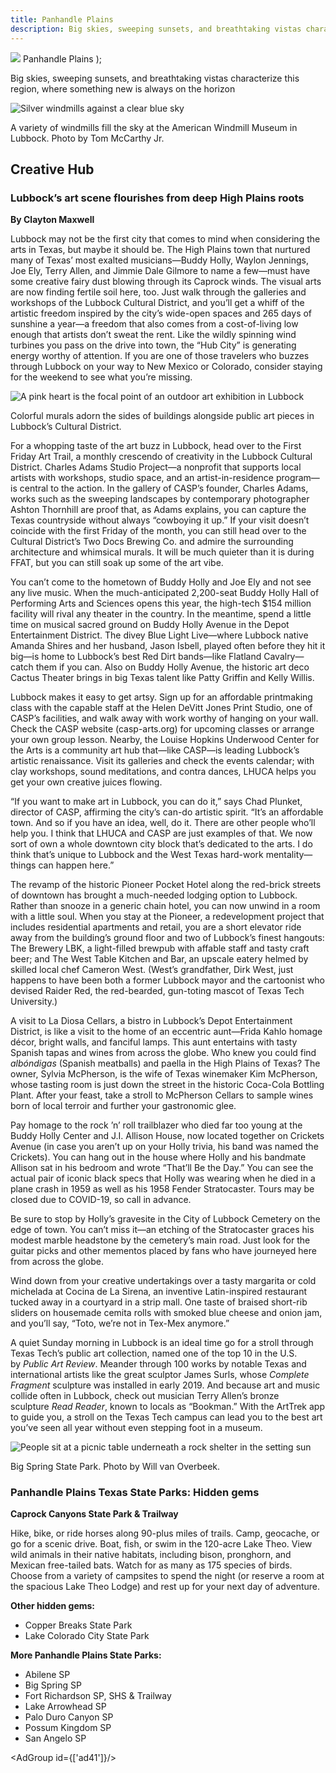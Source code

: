 ```yaml
---
title: Panhandle Plains
description: Big skies, sweeping sunsets, and breathtaking vistas characterize this region, where something new is always on the horizon
---
```


  <span>
    <img class="region-title-map" src={`../images/map-panhandle-plains.png`}/>
    Panhandle Plains
  </span>
);

<PageDescription>

Big skies, sweeping sunsets, and breathtaking vistas characterize this region, where something new is always on the horizon

</PageDescription>

![Silver windmills against a clear blue sky](images/panhandle-plains-windmills.jpg)
<Caption>A variety of windmills fill the sky at the American Windmill Museum in Lubbock. Photo by Tom McCarthy Jr.</Caption>

<Row>

<Column colSm={12} colMd={4} colLg={8}>

## **Creative Hub**
### Lubbock’s art scene flourishes from deep High Plains roots
**By Clayton Maxwell**

Lubbock may not be the first city that comes to mind when considering the arts in Texas, but maybe it should be. The High Plains town that nurtured many of Texas’ most exalted musicians—Buddy Holly, Waylon Jennings, Joe Ely, Terry Allen, and Jimmie Dale Gilmore to name a few—must have some creative fairy dust blowing through its Caprock winds. The visual arts are now finding fertile soil here, too. Just walk through the galleries and workshops of the Lubbock Cultural District, and you’ll get a whiff of the artistic freedom inspired by the city’s wide-open spaces and 265 days of sunshine a year—a freedom that also comes from a cost-of-living low enough that artists don’t sweat the rent. Like the wildly spinning wind turbines you pass on the drive into town, the “Hub City” is generating energy worthy of attention. If you are one of those travelers who buzzes through Lubbock on your way to New Mexico or Colorado, consider staying for the weekend to see what you’re missing.

![A pink heart is the focal point of an outdoor art exhibition in Lubbock](images/panhandle-plains-lubbock-art-scene.jpg)
<Caption>Colorful murals adorn the sides of buildings alongside public art pieces in Lubbock’s Cultural District.</Caption>

For a whopping taste of the art buzz in Lubbock, head over to the First Friday Art Trail, a monthly crescendo of creativity in the Lubbock Cultural District. Charles Adams Studio Project—a nonprofit that supports local artists with workshops, studio space, and an artist-in-residence program—is central to the action. In the gallery of CASP’s founder, Charles Adams, works such as the sweeping landscapes by contemporary photographer Ashton Thornhill are proof that, as Adams explains, you can capture the Texas countryside without always “cowboying it up.” If your visit doesn’t coincide with the first Friday of the month, you can still head over to the Cultural District’s Two Docs Brewing Co. and admire the surrounding architecture and whimsical murals. It will be much quieter than it is during FFAT, but you can still soak up some of the art vibe.

You can’t come to the hometown of Buddy Holly and Joe Ely and not see any live music. When the much-anticipated 2,200-seat Buddy Holly Hall of Performing Arts and Sciences opens this year, the high-tech $154 million facility will rival any theater in the country. In the meantime, spend a little time on musical sacred ground on Buddy Holly Avenue in the Depot Entertainment District. The divey Blue Light Live—where Lubbock native Amanda Shires and her husband, Jason Isbell, played often before they hit it big—is home to Lubbock’s best Red Dirt bands—like Flatland Cavalry—catch them if you can. Also on Buddy Holly Avenue, the historic art deco Cactus Theater brings in big Texas talent like Patty Griffin and Kelly Willis.

Lubbock makes it easy to get artsy. Sign up for an affordable printmaking class with the capable staff at the Helen DeVitt Jones Print Studio, one of CASP’s facilities, and walk away with work worthy of hanging on your wall. Check the CASP website (casp-arts.org) for upcoming classes or arrange your own group lesson. Nearby, the Louise Hopkins Underwood Center for the Arts is a community art hub that—like CASP—is leading Lubbock’s artistic renaissance. Visit its galleries and check the events calendar; with clay workshops, sound meditations, and contra dances, LHUCA helps you get your own creative juices flowing. 

</Column>

<Column colSm={6} colMd={4} colLg={4}>
<AdGroup id={['ad37']}/>
<AdGroup id={['ad36']}/>
<AdGroup id={['ad45']}/>
</Column>

</Row>

<Row>
<Column colSm={6} colMd={3} colLg={4}>
<AdGroup id={['ad39','ad42','ad44']}/>
</Column>
</Row>

<Row>

<Column colSm={12} colMd={4} colLg={8}>

“If you want to make art in Lubbock, you can do it,” says Chad Plunket, director of CASP, affirming the city’s can-do artistic spirit. “It’s an affordable town. And so if you have an idea, well, do it. There are other people who’ll help you. I think that LHUCA and CASP are just examples of that. We now sort of own a whole downtown city block that’s dedicated to the arts. I do think that’s unique to Lubbock and the West Texas hard-work mentality—things can happen here.”

The revamp of the historic Pioneer Pocket Hotel along the red-brick streets of downtown has brought a much-needed lodging option to Lubbock. Rather than snooze in a generic chain hotel, you can now unwind in a room with a little soul. When you stay at the Pioneer, a redevelopment project that includes residential apartments and retail, you are a short elevator ride away from the building’s ground floor and two of Lubbock’s finest hangouts: The Brewery LBK, a light-filled brewpub with affable staff and tasty craft beer; and The West Table Kitchen and Bar, an upscale eatery helmed by skilled local chef Cameron West. (West’s grandfather, Dirk West, just happens to have been both a former Lubbock mayor and the cartoonist who devised Raider Red, the red-bearded, gun-toting mascot of Texas Tech University.)

A visit to La Diosa Cellars, a bistro in Lubbock’s Depot Entertainment District, is like a visit to the home of an eccentric aunt—Frida Kahlo homage décor, bright walls, and fanciful lamps. This aunt entertains with tasty Spanish tapas and wines from across the globe. Who knew you could find *albóndigas* (Spanish meatballs) and paella in the High Plains of Texas? The owner, Sylvia McPherson, is the wife of Texas winemaker Kim McPherson, whose tasting room is just down the street in the historic Coca-Cola Bottling Plant. After your feast, take a stroll to McPherson Cellars to sample wines born of local terroir and further your gastronomic glee.

Pay homage to the rock ’n’ roll trailblazer who died far too young at the Buddy Holly Center and J.I. Allison House, now located together on Crickets Avenue (in case you aren’t up on your Holly trivia, his band was named the Crickets). You can hang out in the house where Holly and his bandmate Allison sat in his bedroom and wrote “That’ll Be the Day.” You can see the actual pair of iconic black specs that Holly was wearing when he died in a plane crash in 1959 as well as his 1958 Fender Stratocaster. Tours may be closed due to COVID-19, so call in advance.

Be sure to stop by Holly’s gravesite in the City of Lubbock Cemetery on the edge of town. You can’t miss it—an etching of the Stratocaster graces his modest marble headstone by the cemetery’s main road. Just look for the guitar picks and other mementos placed by fans who have journeyed here from across the globe.

Wind down from your creative undertakings over a tasty margarita or cold michelada at Cocina de La Sirena, an inventive Latin-inspired restaurant tucked away in a courtyard in a strip mall. One taste of braised short-rib sliders on housemade cemita rolls with smoked blue cheese and onion jam, and you’ll say, “Toto, we’re not in Tex-Mex anymore.”

A quiet Sunday morning in Lubbock is an ideal time go for a stroll through Texas Tech’s public art collection, named one of the top 10 in the U.S. by *Public Art Review*. Meander through 100 works by notable Texas and international artists like the great sculptor James Surls, whose *Complete Fragment* sculpture was installed in early 2019. And because art and music collide often in Lubbock, check out musician Terry Allen’s bronze sculpture *Read Reader*, known to locals as “Bookman.” With the ArtTrek app to guide you, a stroll on the Texas Tech campus can lead you to the best art you’ve seen all year without even stepping foot in a museum. 

</Column>

<Column colSm={12} colMd={4} colLg={4}>

![People sit at a picnic table underneath a rock shelter in the setting sun](images/panhandle-big-spring-state-park.jpg)
<Caption>Big Spring State Park. Photo by Will van Overbeek.</Caption>

### Panhandle Plains Texas State Parks: Hidden gems

**Caprock Canyons State Park &amp; Trailway**

Hike, bike, or ride horses along 90-plus miles of trails. Camp, geocache, or go for a scenic drive. Boat, fish, or swim in the 120-acre Lake Theo. View wild animals in their native habitats, including bison, pronghorn, and Mexican free-tailed bats. Watch for as many as 175 species of birds. Choose from a variety of campsites to spend the night (or reserve a room at the spacious Lake Theo Lodge) and rest up for your next day of adventure.

**Other hidden gems:**
- Copper Breaks State Park
- Lake Colorado City State Park

**More Panhandle Plains State Parks:** 
- Abilene SP
- Big Spring SP
- Fort Richardson SP, SHS & Trailway
- Lake Arrowhead SP
- Palo Duro Canyon SP
- Possum Kingdom SP
- San Angelo SP

<AdGroup id={['ad41']}/>

</Column>

</Row>

<Row>
<Column colSm={12} colMd={4} colLg={8}>
<RegionListing title="Panhandle Plains" color="red" region="PANHANDLE PLAINS" ads={['ad39','ad42','ad44']}/>
</Column>

<Column colSm={6} colMd={4} colLg={4}>
<AdGroup id={['ad37','ad36','ad45','ad41','ad39']}/>
<AdGroup id={['ad42','ad44','ad40','ad38','ad43']}/>
</Column>

</Row>